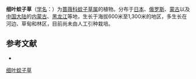 {{Speciesbox
| name = 细叶蚊子草
| status = 
| status_system = 
| image = 
| genus = Filipendula
| species = angustiloba
| authority = (Turcz.) Maxim.
}}

'''细叶蚊子草'''（[[学名|学名]]：{{lang|la|''Filipendula angustiloba''}}）为[[蔷薇科|蔷薇科]][[蚊子草属|蚊子草属]]的植物。分布于[[日本|日本]]、[[俄罗斯|俄罗斯]]、[[蒙古|蒙古]]以及[[中国大陆|中国大陆]]的[[内蒙古|内蒙古]]、[[黑龙江|黑龙江]]等地，生长于海拔600米至1,300米的地区，多生长在河边、草甸和林区，目前尚未由人工引种栽培。

== 参考文献 ==
<div class="references-small">
* {{cite web| url =http://www.bioinfo.cn/db05/KmzwSpecies.php?action=view&id=19046| title =细叶蚊子草| work =《中国高等植物数据库全库》| publisher =中国科学院微生物研究所| author =昆明植物研究所| accessdate =2009-02-25| deadurl =yes| archiveurl =https://web.archive.org/web/20160305003736/http://www.bioinfo.cn/db05/KmzwSpecies.php?action=view&id=19046| archivedate =2016-03-05}}
</div>
{{Taxonbar|from=Q15228525}}

[[Category:蚊子草属|细叶蚊子草]]


{{植物小作品}}